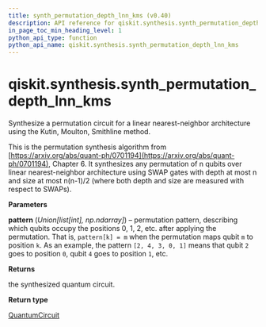 ```yaml
---
title: synth_permutation_depth_lnn_kms (v0.40)
description: API reference for qiskit.synthesis.synth_permutation_depth_lnn_kms in qiskit v0.40
in_page_toc_min_heading_level: 1
python_api_type: function
python_api_name: qiskit.synthesis.synth_permutation_depth_lnn_kms
---
```


<span id="qiskit-synthesis-synth-permutation-depth-lnn-kms" />

# qiskit.synthesis.synth\_permutation\_depth\_lnn\_kms

<Function id="qiskit.synthesis.synth_permutation_depth_lnn_kms" isDedicatedPage={true} github="https://github.com/qiskit/qiskit/tree/stable/0.23/qiskit/synthesis/permutation/permutation_lnn.py" signature="synth_permutation_depth_lnn_kms(pattern)">
  Synthesize a permutation circuit for a linear nearest-neighbor architecture using the Kutin, Moulton, Smithline method.

  This is the permutation synthesis algorithm from [https://arxiv.org/abs/quant-ph/0701194](https://arxiv.org/abs/quant-ph/0701194), Chapter 6. It synthesizes any permutation of n qubits over linear nearest-neighbor architecture using SWAP gates with depth at most n and size at most n(n-1)/2 (where both depth and size are measured with respect to SWAPs).

  **Parameters**

  **pattern** (*Union\[list\[int], np.ndarray]*) – permutation pattern, describing which qubits occupy the positions 0, 1, 2, etc. after applying the permutation. That is, `pattern[k] = m` when the permutation maps qubit `m` to position `k`. As an example, the pattern `[2, 4, 3, 0, 1]` means that qubit `2` goes to position `0`, qubit `4` goes to position `1`, etc.

  **Returns**

  the synthesized quantum circuit.

  **Return type**

  [QuantumCircuit](qiskit.circuit.QuantumCircuit "qiskit.circuit.QuantumCircuit")
</Function>

